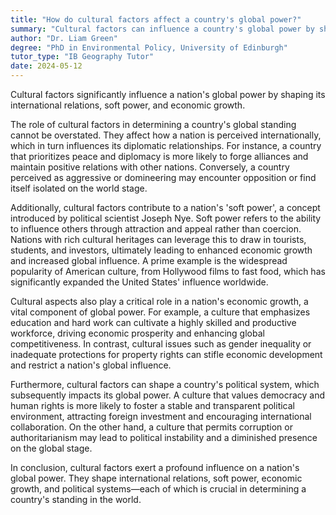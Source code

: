 ```yaml
---
title: "How do cultural factors affect a country's global power?"
summary: "Cultural factors can influence a country's global power by shaping its international relations, soft power, and economic growth."
author: "Dr. Liam Green"
degree: "PhD in Environmental Policy, University of Edinburgh"
tutor_type: "IB Geography Tutor"
date: 2024-05-12
---
```


Cultural factors significantly influence a nation's global power by shaping its international relations, soft power, and economic growth.

The role of cultural factors in determining a country's global standing cannot be overstated. They affect how a nation is perceived internationally, which in turn influences its diplomatic relationships. For instance, a country that prioritizes peace and diplomacy is more likely to forge alliances and maintain positive relations with other nations. Conversely, a country perceived as aggressive or domineering may encounter opposition or find itself isolated on the world stage.

Additionally, cultural factors contribute to a nation's 'soft power', a concept introduced by political scientist Joseph Nye. Soft power refers to the ability to influence others through attraction and appeal rather than coercion. Nations with rich cultural heritages can leverage this to draw in tourists, students, and investors, ultimately leading to enhanced economic growth and increased global influence. A prime example is the widespread popularity of American culture, from Hollywood films to fast food, which has significantly expanded the United States' influence worldwide.

Cultural aspects also play a critical role in a nation's economic growth, a vital component of global power. For example, a culture that emphasizes education and hard work can cultivate a highly skilled and productive workforce, driving economic prosperity and enhancing global competitiveness. In contrast, cultural issues such as gender inequality or inadequate protections for property rights can stifle economic development and restrict a nation's global influence.

Furthermore, cultural factors can shape a country's political system, which subsequently impacts its global power. A culture that values democracy and human rights is more likely to foster a stable and transparent political environment, attracting foreign investment and encouraging international collaboration. On the other hand, a culture that permits corruption or authoritarianism may lead to political instability and a diminished presence on the global stage.

In conclusion, cultural factors exert a profound influence on a nation's global power. They shape international relations, soft power, economic growth, and political systems—each of which is crucial in determining a country's standing in the world.
    